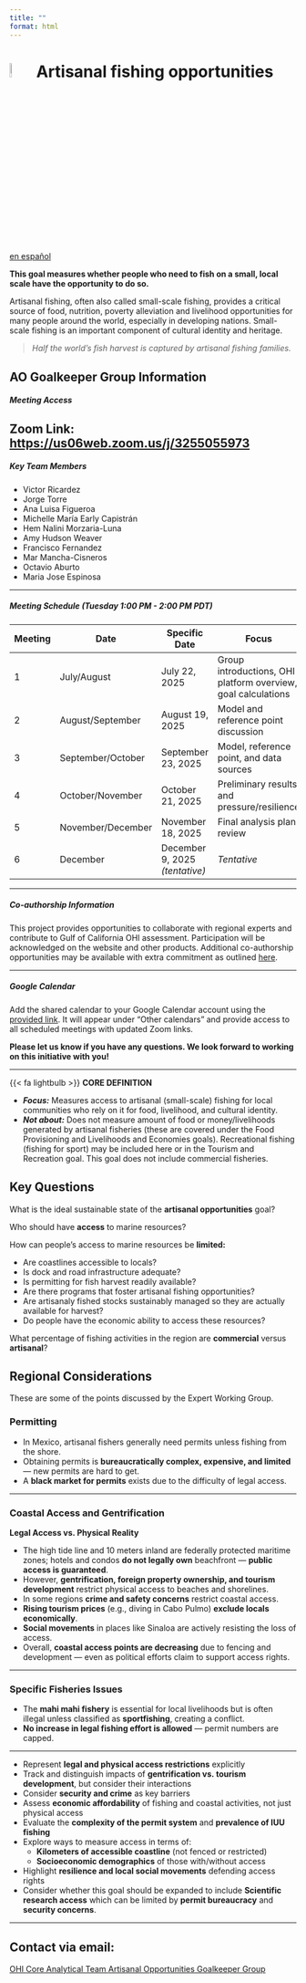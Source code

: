 ```yaml
---
title: ""
format: html
---
```


# ![](figs/artisanal-fishing-opportunities.svg){width=8% height=8% color="red"} Artisanal fishing opportunities 

<div class="button-container">
  <a href="https://ohi-goc.github.io/OHI_GOC/chapters/ao_spanish.html" class="custom-button">
    <i class="fas fa-globe"></i> en español
  </a>
</div>

**This goal measures whether people who need to fish on a small, local scale have the opportunity to do so.**

Artisanal fishing, often also called small-scale fishing, provides a critical source of food, nutrition, poverty alleviation and livelihood opportunities for many people around the world, especially in developing nations. Small-scale fishing is an important component of cultural identity and heritage.

> _Half the world’s fish harvest is captured by artisanal fishing families._

::: {.callout-note collapse="true"}

## AO Goalkeeper Group Information

##### **Meeting Access**

**Zoom Link:** <https://us06web.zoom.us/j/3255055973>
---

##### **Key Team Members**
- Victor Ricardez
- Jorge Torre
- Ana Luisa Figueroa
- Michelle María Early Capistrán
- Hem Nalini Morzaria-Luna
- Amy Hudson Weaver
- Francisco Fernandez
- Mar Mancha-Cisneros
- Octavio Aburto
- Maria Jose Espinosa

---

##### **Meeting Schedule _(Tuesday 1:00 PM - 2:00 PM PDT)_**

| Meeting | Date | Specific Date | Focus |
|---------|------|---------------|-------|
| 1 | July/August | July 22, 2025 | Group introductions, OHI platform overview, goal calculations |
| 2 | August/September | August 19, 2025 | Model and reference point discussion |
| 3 | September/October | September 23, 2025 | Model, reference point, and data sources |
| 4 | October/November | October 21, 2025 | Preliminary results and pressure/resilience |
| 5 | November/December | November 18, 2025 | Final analysis plan review |
| 6 | December | December 9, 2025 *(tentative)* | *Tentative* |

---

##### **Co-authorship Information**

This project provides opportunities to collaborate with regional experts and contribute to Gulf of California OHI assessment. Participation will be acknowledged on the website and other products. Additional co-authorship opportunities may be available with extra commitment as outlined [here](https://docs.google.com/document/d/16jwVGjbQpF_6B6sbkhb4xO00WAXdDiESBXu-n2a7D1k/edit?tab=t.0).

---

##### **Google Calendar**

Add the shared calendar to your Google Calendar account using the [provided link](https://calendar.google.com/calendar/u/0?cid=Y184ZmIyNzhjNmQwM2E5MGFjZDJjYWE0MDdhOTcyY2ZlMjcxYTQwNzA3Mjc0MDFiNzM0NzRkNjdjNGM0NDE0ZjQyQGdyb3VwLmNhbGVuZGFyLmdvb2dsZS5jb20). It will appear under "Other calendars" and provide access to all scheduled meetings with updated Zoom links.

**Please let us know if you have any questions. We look forward to working on this initiative with you!**

:::

---

::: {.custom-box}

{{< fa lightbulb >}} **CORE DEFINITION**

- **_Focus:_** Measures access to artisanal (small-scale) fishing for local communities who rely on it for food, livelihood, and cultural identity.  
- **_Not about:_** Does not measure amount of food or money/livelihoods generated by artisanal fisheries (these are covered under the Food Provisioning and Livelihoods and Economies goals). Recreational fishing (fishing for sport) may be included here or in the Tourism and Recreation goal. This goal does not include commercial fisheries.   

:::


## Key Questions

What is the ideal sustainable state of the **artisanal opportunities** goal? 

Who should have **access** to marine resources? 

How can people's access to marine resources be **limited:**

  - Are coastlines accessible to locals? 
  - Is dock and road infrastructure adequate? 
  - Is permitting for fish harvest readily available? 
  - Are there programs that foster artisanal fishing opportunities?
  - Are artisanaly fished stocks sustainably managed so they are actually available for harvest?
  - Do people have the economic ability to access these resources?
  
 What percentage of fishing activities in the region are **commercial** versus **artisanal**?

## Regional Considerations

These are some of the points discussed by the Expert Working Group.

### Permitting

- In Mexico, artisanal fishers generally need permits unless fishing from the shore.  
- Obtaining permits is **bureaucratically complex, expensive, and limited** — new permits are hard to get. 
- A **black market for permits** exists due to the difficulty of legal access. 


---

### Coastal Access and Gentrification

**Legal Access vs. Physical Reality**

- The high tide line and 10 meters inland are federally protected maritime zones; hotels and condos **do not legally own** beachfront — **public access is guaranteed**.
- However, **gentrification, foreign property ownership, and tourism development** restrict physical access to beaches and shorelines.
- In some regions **crime and safety concerns** restrict coastal access.
- **Rising tourism prices** (e.g., diving in Cabo Pulmo) **exclude locals economically**.
- **Social movements** in places like Sinaloa are actively resisting the loss of access.
- Overall, **coastal access points are decreasing** due to fencing and development — even as political efforts claim to support access rights.

---


### Specific Fisheries Issues

- The **mahi mahi fishery** is essential for local livelihoods but is often illegal unless classified as **sportfishing**, creating a conflict.
- **No increase in legal fishing effort is allowed** — permit numbers are capped.

---


::: {.callout-tip title="Ideas for Incorporation into the Index"}

- Represent **legal and physical access restrictions** explicitly  
- Track and distinguish impacts of **gentrification vs. tourism development**, but consider their interactions  
- Consider **security and crime** as key barriers
- Assess **economic affordability** of fishing and coastal activities, not just physical access  
- Evaluate the **complexity of the permit system** and **prevalence of IUU fishing**  
- Explore ways to measure access in terms of:
  - **Kilometers of accessible coastline** (not fenced or restricted)
  - **Socioeconomic demographics** of those with/without access  
- Highlight **resilience and local social movements** defending access rights  
- Consider whether this goal should be expanded to include **Scientific research access** which can be limited by **permit bureaucracy** and **security concerns**.


:::

---

## Contact via email:

<div class="button-container">
  <a href="mailto:core-ohi-gulf-ca@nceas.ucsb.edu" class="custom-button">
    <i class="fa-solid fa-square-poll-vertical"></i> OHI Core Analytical Team
  </a>
  <a href="mailto:ao-ohi-gulf-ca@nceas.ucsb.edu" class="custom-button secondary">
    <i class="fa-solid fa-people-group"></i> Artisanal Opportunities Goalkeeper Group
  </a>
</div>
